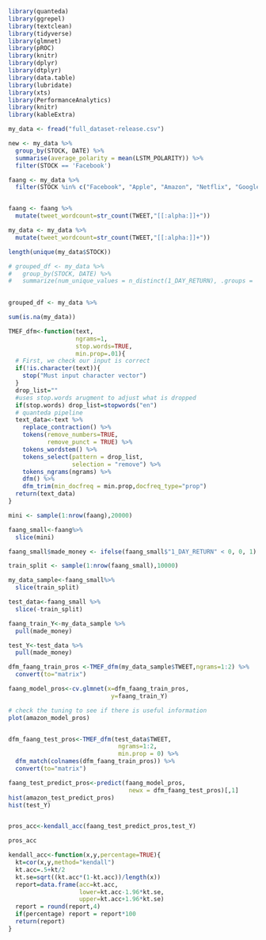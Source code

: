 
```r
library(quanteda)
library(ggrepel)
library(textclean)
library(tidyverse)
library(glmnet)
library(pROC)
library(knitr)
library(dplyr)
library(dtplyr)
library(data.table)
library(lubridate)
library(xts)
library(PerformanceAnalytics)
library(knitr)
library(kableExtra)
```



```r
my_data <- fread("full_dataset-release.csv")
```

```r
new <- my_data %>%
  group_by(STOCK, DATE) %>%
  summarise(average_polarity = mean(LSTM_POLARITY)) %>%
  filter(STOCK == 'Facebook')


```


```r

faang <- my_data %>%
  filter(STOCK %in% c("Facebook", "Apple", "Amazon", "Netflix", "Google"))



```

```r
faang <- faang %>%
  mutate(tweet_wordcount=str_count(TWEET,"[[:alpha:]]+"))
```


```r
my_data <- my_data %>%
  mutate(tweet_wordcount=str_count(TWEET,"[[:alpha:]]+"))
```

```r
length(unique(my_data$STOCK))
```
```r

# grouped_df <- my_data %>%
#   group_by(STOCK, DATE) %>%
#   summarize(num_unique_values = n_distinct(1_DAY_RETURN), .groups = 'drop')
  
```

```r
grouped_df <- my_data %>%
```


```r
sum(is.na(my_data))
```


```r
TMEF_dfm<-function(text,
                   ngrams=1,
                   stop.words=TRUE,
                   min.prop=.01){
  # First, we check our input is correct
  if(!is.character(text)){  
    stop("Must input character vector")
  }
  drop_list=""
  #uses stop.words arugment to adjust what is dropped
  if(stop.words) drop_list=stopwords("en") 
  # quanteda pipeline
  text_data<-text %>%
    replace_contraction() %>%
    tokens(remove_numbers=TRUE,
           remove_punct = TRUE) %>%
    tokens_wordstem() %>%
    tokens_select(pattern = drop_list, 
                  selection = "remove") %>%
    tokens_ngrams(ngrams) %>%
    dfm() %>%
    dfm_trim(min_docfreq = min.prop,docfreq_type="prop")
  return(text_data)
}
```

```r
mini <- sample(1:nrow(faang),20000)

faang_small<-faang%>%
  slice(mini)

faang_small$made_money <- ifelse(faang_small$"1_DAY_RETURN" < 0, 0, 1)

train_split <- sample(1:nrow(faang_small),10000)

my_data_sample<-faang_small%>%
  slice(train_split)

test_data<-faang_small %>%
  slice(-train_split)

faang_train_Y<-my_data_sample %>%
  pull(made_money)

test_Y<-test_data %>%
  pull(made_money)

dfm_faang_train_pros <-TMEF_dfm(my_data_sample$TWEET,ngrams=1:2) %>%
  convert(to="matrix")

faang_model_pros<-cv.glmnet(x=dfm_faang_train_pros,
                             y=faang_train_Y)

# check the tuning to see if there is useful information
plot(amazon_model_pros)



```

```r


dfm_faang_test_pros<-TMEF_dfm(test_data$TWEET,
                               ngrams=1:2,
                               min.prop = 0) %>%
  dfm_match(colnames(dfm_faang_train_pros)) %>%
  convert(to="matrix")

faang_test_predict_pros<-predict(faang_model_pros,
                                  newx = dfm_faang_test_pros)[,1]
hist(amazon_test_predict_pros)
hist(test_Y)


pros_acc<-kendall_acc(faang_test_predict_pros,test_Y)

pros_acc
```

```r
kendall_acc<-function(x,y,percentage=TRUE){
  kt=cor(x,y,method="kendall")
  kt.acc=.5+kt/2
  kt.se=sqrt((kt.acc*(1-kt.acc))/length(x))
  report=data.frame(acc=kt.acc,
                    lower=kt.acc-1.96*kt.se,
                    upper=kt.acc+1.96*kt.se)
  report = round(report,4)
  if(percentage) report = report*100
  return(report)
}
```


